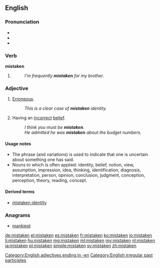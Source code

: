 ==English==

===Pronunciation===
* {{IPA|/mɪsˈteɪkən/}}
* {{audio|en-us-mistaken.ogg|Audio (US)}}
* {{rhymes|eɪkən}}

===Verb===
'''mistaken'''

# {{past participle of|mistake}}
#: ''I'm frequently '''mistaken''' for my brother.''

===Adjective===
{{en-adj}}

# [[erroneous|Erroneous]].
#: ''This is a clear case of '''mistaken''' identity.''
# {{context|with a copula verb|often|with ''about''|lang=en}} Having an [[incorrect]] [[belief]].
#: ''I think you must be '''mistaken'''.''
#: ''He admitted he was '''mistaken''' about the budget numbers.''

====Usage notes====
* The phrase {{term||if I'm not mistaken}} (and variations) is used to indicate that one is uncertain about something one has said.
* Nouns to which {{term||mistaken}} is often applied: identity, belief, notion, view, assumption, impression, idea, thinking, identification, diagnosis, interpretation, person, opinion, conclusion, judgment, conception, perception, theory, reading, concept.

====Derived terms====
* [[mistaken identity]]

===Anagrams===
* [[mankiest#English|mankiest]]

[[Category:English adjectives ending in -en]]
[[Category:English irregular past participles]]

[[de:mistaken]]
[[el:mistaken]]
[[es:mistaken]]
[[fr:mistaken]]
[[ko:mistaken]]
[[io:mistaken]]
[[li:mistaken]]
[[hu:mistaken]]
[[mg:mistaken]]
[[ml:mistaken]]
[[my:mistaken]]
[[nl:mistaken]]
[[ja:mistaken]]
[[pl:mistaken]]
[[simple:mistaken]]
[[sv:mistaken]]
[[zh:mistaken]]